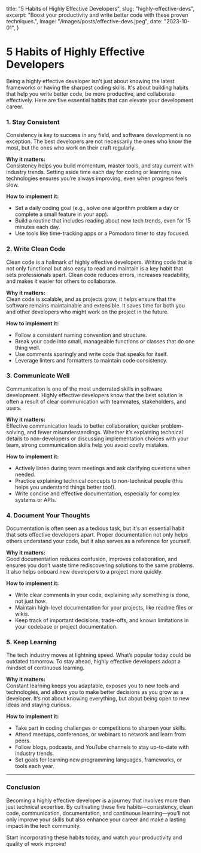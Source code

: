   title: "5 Habits of Highly Effective Developers",
  slug: "highly-effective-devs",
  excerpt: "Boost your productivity and write better code with these proven techniques.",
  image: "/images/posts/effective-devs.jpeg",
  date: "2023-10-01",
}

# 5 Habits of Highly Effective Developers

Being a highly effective developer isn't just about knowing the latest frameworks or having the sharpest coding skills. It's about building habits that help you write better code, be more productive, and collaborate effectively. Here are five essential habits that can elevate your development career.

### 1. Stay Consistent

Consistency is key to success in any field, and software development is no exception. The best developers are not necessarily the ones who know the most, but the ones who work on their craft regularly.  

**Why it matters:**  
Consistency helps you build momentum, master tools, and stay current with industry trends. Setting aside time each day for coding or learning new technologies ensures you’re always improving, even when progress feels slow.

**How to implement it:**  
- Set a daily coding goal (e.g., solve one algorithm problem a day or complete a small feature in your app).  
- Build a routine that includes reading about new tech trends, even for 15 minutes each day.  
- Use tools like time-tracking apps or a Pomodoro timer to stay focused.

### 2. Write Clean Code

Clean code is a hallmark of highly effective developers. Writing code that is not only functional but also easy to read and maintain is a key habit that sets professionals apart. Clean code reduces errors, increases readability, and makes it easier for others to collaborate.

**Why it matters:**  
Clean code is scalable, and as projects grow, it helps ensure that the software remains maintainable and extensible. It saves time for both you and other developers who might work on the project in the future.

**How to implement it:**  
- Follow a consistent naming convention and structure.  
- Break your code into small, manageable functions or classes that do one thing well.  
- Use comments sparingly and write code that speaks for itself.  
- Leverage linters and formatters to maintain code consistency.

### 3. Communicate Well

Communication is one of the most underrated skills in software development. Highly effective developers know that the best solution is often a result of clear communication with teammates, stakeholders, and users.

**Why it matters:**  
Effective communication leads to better collaboration, quicker problem-solving, and fewer misunderstandings. Whether it’s explaining technical details to non-developers or discussing implementation choices with your team, strong communication skills help you avoid costly mistakes.

**How to implement it:**  
- Actively listen during team meetings and ask clarifying questions when needed.  
- Practice explaining technical concepts to non-technical people (this helps you understand things better too!).  
- Write concise and effective documentation, especially for complex systems or APIs.

### 4. Document Your Thoughts

Documentation is often seen as a tedious task, but it's an essential habit that sets effective developers apart. Proper documentation not only helps others understand your code, but it also serves as a reference for yourself.

**Why it matters:**  
Good documentation reduces confusion, improves collaboration, and ensures you don’t waste time rediscovering solutions to the same problems. It also helps onboard new developers to a project more quickly.

**How to implement it:**  
- Write clear comments in your code, explaining *why* something is done, not just *how*.  
- Maintain high-level documentation for your projects, like readme files or wikis.  
- Keep track of important decisions, trade-offs, and known limitations in your codebase or project documentation.

### 5. Keep Learning

The tech industry moves at lightning speed. What’s popular today could be outdated tomorrow. To stay ahead, highly effective developers adopt a mindset of continuous learning.

**Why it matters:**  
Constant learning keeps you adaptable, exposes you to new tools and technologies, and allows you to make better decisions as you grow as a developer. It’s not about knowing everything, but about being open to new ideas and staying curious.

**How to implement it:**  
- Take part in coding challenges or competitions to sharpen your skills.  
- Attend meetups, conferences, or webinars to network and learn from peers.  
- Follow blogs, podcasts, and YouTube channels to stay up-to-date with industry trends.  
- Set goals for learning new programming languages, frameworks, or tools each year.

---

### Conclusion

Becoming a highly effective developer is a journey that involves more than just technical expertise. By cultivating these five habits—consistency, clean code, communication, documentation, and continuous learning—you’ll not only improve your skills but also enhance your career and make a lasting impact in the tech community.

Start incorporating these habits today, and watch your productivity and quality of work improve!

